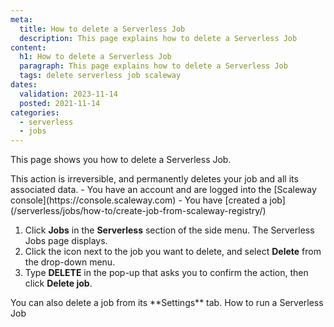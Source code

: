 ```yaml
---
meta:
  title: How to delete a Serverless Job
  description: This page explains how to delete a Serverless Job
content:
  h1: How to delete a Serverless Job
  paragraph: This page explains how to delete a Serverless Job
  tags: delete serverless job scaleway
dates:
  validation: 2023-11-14
  posted: 2021-11-14
categories:
  - serverless
  - jobs
---
```


This page shows you how to delete a Serverless Job.

<Macro id="iam-requirements" />

<Message type="important">
  This action is irreversible, and permanently deletes your job and all its associated data.
</Message>

<Message type="requirement">
  - You have an account and are logged into the [Scaleway console](https://console.scaleway.com)
  - You have [created a job](/serverless/jobs/how-to/create-job-from-scaleway-registry/)
</Message>

1. Click **Jobs** in the **Serverless** section of the side menu. The Serverless Jobs page displays.
2. Click the <Icon name="more" /> icon next to the job you want to delete, and select **Delete** from the drop-down menu. 
3. Type **DELETE** in the pop-up that asks you to confirm the action, then click **Delete job**.

<Message type="tip">
  You can also delete a job from its **Settings** tab.
</Message>

<Navigation>
  <PreviousButton to="/serverless/jobs/how-to/run-a-job/">How to run a Serverless Job</PreviousButton>
</Navigation>

